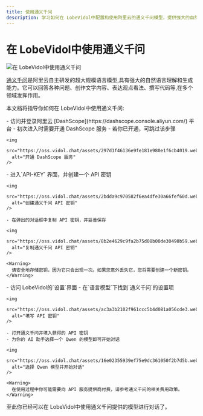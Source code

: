 ```yaml
---
title: 使用通义千问
description: 学习如何在 LobeVidol中配置和使用阿里云的通义千问模型，提供强大的自然语言理解和生成能力。
---
```


# 在 LobeVidol中使用通义千问

<img
  src="https://oss.vidol.chat/docs/2024/12/83156a545234ce9264a97bb2991cfbbb.png"
  alt="在 LobeVidol中使用通义千问"
/>

[通义千问](https://tongyi.aliyun.com/)是阿里云自主研发的超大规模语言模型,具有强大的自然语言理解和生成能力。它可以回答各种问题、创作文字内容、表达观点看法、撰写代码等,在多个领域发挥作用。

本文档将指导你如何在 LobeVidol中使用通义千问:

<Steps>
  <Step title="开通 DashScope 模型服务">
    - 访问并登录阿里云 [DashScope](https://dashscope.console.aliyun.com/) 平台
    - 初次进入时需要开通 DashScope 服务
    - 若你已开通，可跳过该步骤

    <img
      src="https://oss.vidol.chat/assets/297d1f46136e9fe181e980e1f6cb4019.webp"
      alt="开通 DashScope 服务"
    />
  </Step>

  <Step title="获取 DashScope API 密钥">
    - 进入`API-KEY` 界面，并创建一个 API 密钥

    <img
      src="https://oss.vidol.chat/assets/2bdda9c970582f6ea4dfe30a66fef60d.webp"
      alt="创建通义千问 API 密钥"
    />

    - 在弹出的对话框中复制 API 密钥，并妥善保存

    <img
      src="https://oss.vidol.chat/assets/8b2e4629c9fa2b75d08b00de30490b59.webp"
      alt="复制通义千问 API 密钥"
    />

    <Warning>
      请安全地存储密钥，因为它只会出现一次。如果您意外丢失它，您将需要创建一个新密钥。
    </Warning>
  </Step>

  <Step title="在LobeVidol中配置通义千问">
    - 访问 LobeVidol的`设置`界面
    - 在`语言模型`下找到`通义千问`的设置项

    <img
      src="https://oss.vidol.chat/assets/ac3a3b2102f961ccc5b4d081a056cde3.webp"
      alt="填写 API 密钥"
    />

    - 打开通义千问并填入获得的 API 密钥
    - 为你的 AI 助手选择一个 Qwen 的模型即可开始对话

    <img
      src="https://oss.vidol.chat/assets/16e02355939ef75e9dc361050f2b7d5b.webp"
      alt="选择 Qwen 模型并开始对话"
    />

    <Warning>
      在使用过程中你可能需要向 API 服务提供商付费，请参考通义千问的相关费用政策。
    </Warning>
  </Step>
</Steps>

至此你已经可以在 LobeVidol中使用通义千问提供的模型进行对话了。
